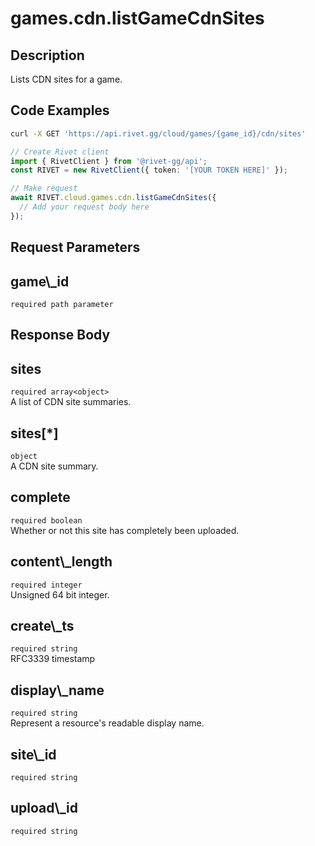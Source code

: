 

# games.cdn.listGameCdnSites



## Description

Lists CDN sites for a game.


## Code Examples

<CodeGroup title='Request' tag='GET' label='https://api.rivet.gg/cloud/games/{game_id}/cdn/sites'>

```bash {{ "title": "cURL" }}
curl -X GET 'https://api.rivet.gg/cloud/games/{game_id}/cdn/sites'
```

```ts
// Create Rivet client
import { RivetClient } from '@rivet-gg/api';
const RIVET = new RivetClient({ token: '[YOUR TOKEN HERE]' });

// Make request
await RIVET.cloud.games.cdn.listGameCdnSites({
  // Add your request body here
});
```

</CodeGroup>

## Request Parameters
<div className="property ml-4">
<div className="flex flex-row items-center my-2">
<h2 className="text-lg font-bold text-cream-50 m-0">game\_id</h2><code className="m-0 ml-4 pb-0 pt-0.5 text-cream-500"><span className="font-normal text-cream-600">required</span> path parameter</code>
</div>

</div>

## Response Body
<div className="properties ">
<div className="property ml-4">
<div className="flex flex-row items-center my-2">
<h2 className="text-lg font-bold text-cream-50 m-0">sites</h2><code className="m-0 ml-4 pb-0 pt-0.5 text-cream-500"><span className="font-normal text-cream-600">required</span> array&lt;object&gt;</code>
</div>
<div className="description pl-2">
A list of CDN site summaries.
</div>
<div className="array-items ml-2 pl-2">
<div className="property ml-4">
<div className="flex flex-row items-center my-2">
<h2 className="text-lg font-bold text-cream-50 m-0">sites[*]</h2><code className="m-0 ml-4 pb-0 pt-0.5 text-cream-500">object</code>
</div>
<div className="description pl-2">
A CDN site summary.
</div>
<div className="properties ml-2 pl-2 border-l-2 border-cream-700">
<div className="property ml-4">
<div className="flex flex-row items-center my-2">
<h2 className="text-lg font-bold text-cream-50 m-0">complete</h2><code className="m-0 ml-4 pb-0 pt-0.5 text-cream-500"><span className="font-normal text-cream-600">required</span> boolean</code>
</div>
<div className="description pl-2">
Whether or not this site has completely been uploaded.
</div>
</div>
<div className="property ml-4">
<div className="flex flex-row items-center my-2">
<h2 className="text-lg font-bold text-cream-50 m-0">content\_length</h2><code className="m-0 ml-4 pb-0 pt-0.5 text-cream-500"><span className="font-normal text-cream-600">required</span> integer</code>
</div>
<div className="description pl-2">
Unsigned 64 bit integer.
</div>
</div>
<div className="property ml-4">
<div className="flex flex-row items-center my-2">
<h2 className="text-lg font-bold text-cream-50 m-0">create\_ts</h2><code className="m-0 ml-4 pb-0 pt-0.5 text-cream-500"><span className="font-normal text-cream-600">required</span> string</code>
</div>
<div className="description pl-2">
RFC3339 timestamp
</div>
</div>
<div className="property ml-4">
<div className="flex flex-row items-center my-2">
<h2 className="text-lg font-bold text-cream-50 m-0">display\_name</h2><code className="m-0 ml-4 pb-0 pt-0.5 text-cream-500"><span className="font-normal text-cream-600">required</span> string</code>
</div>
<div className="description pl-2">
Represent a resource's readable display name.
</div>
</div>
<div className="property ml-4">
<div className="flex flex-row items-center my-2">
<h2 className="text-lg font-bold text-cream-50 m-0">site\_id</h2><code className="m-0 ml-4 pb-0 pt-0.5 text-cream-500"><span className="font-normal text-cream-600">required</span> string</code>
</div>
</div>
<div className="property ml-4">
<div className="flex flex-row items-center my-2">
<h2 className="text-lg font-bold text-cream-50 m-0">upload\_id</h2><code className="m-0 ml-4 pb-0 pt-0.5 text-cream-500"><span className="font-normal text-cream-600">required</span> string</code>
</div>
</div>
</div>
</div>
</div>
</div>
</div>

